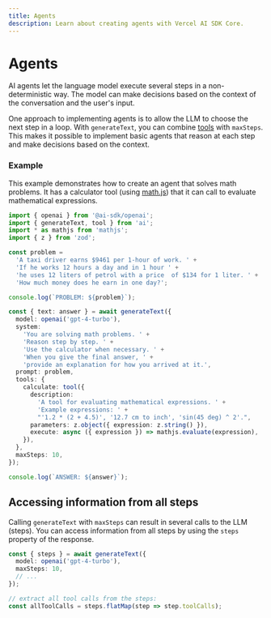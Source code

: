 ```yaml
---
title: Agents
description: Learn about creating agents with Vercel AI SDK Core.
---
```


# Agents

AI agents let the language model execute several steps in a non-deterministic way.
The model can make decisions based on the context of the conversation and the user's input.

One approach to implementing agents is to allow the LLM to choose the next step in a loop.
With `generateText`, you can combine [tools](/docs/ai-sdk-core/tools-and-tool-calling) with `maxSteps`.
This makes it possible to implement basic agents that reason at each step and make decisions based on the context.

### Example

This example demonstrates how to create an agent that solves math problems.
It has a calculator tool (using [math.js](https://mathjs.org/)) that it can call to evaluate mathematical expressions.

```ts file='main.ts'
import { openai } from '@ai-sdk/openai';
import { generateText, tool } from 'ai';
import * as mathjs from 'mathjs';
import { z } from 'zod';

const problem =
  'A taxi driver earns $9461 per 1-hour of work. ' +
  'If he works 12 hours a day and in 1 hour ' +
  'he uses 12 liters of petrol with a price  of $134 for 1 liter. ' +
  'How much money does he earn in one day?';

console.log(`PROBLEM: ${problem}`);

const { text: answer } = await generateText({
  model: openai('gpt-4-turbo'),
  system:
    'You are solving math problems. ' +
    'Reason step by step. ' +
    'Use the calculator when necessary. ' +
    'When you give the final answer, ' +
    'provide an explanation for how you arrived at it.',
  prompt: problem,
  tools: {
    calculate: tool({
      description:
        'A tool for evaluating mathematical expressions. ' +
        'Example expressions: ' +
        "'1.2 * (2 + 4.5)', '12.7 cm to inch', 'sin(45 deg) ^ 2'.",
      parameters: z.object({ expression: z.string() }),
      execute: async ({ expression }) => mathjs.evaluate(expression),
    }),
  },
  maxSteps: 10,
});

console.log(`ANSWER: ${answer}`);
```

## Accessing information from all steps

Calling `generateText` with `maxSteps` can result in several calls to the LLM (steps).
You can access information from all steps by using the `steps` property of the response.

```ts
const { steps } = await generateText({
  model: openai('gpt-4-turbo'),
  maxSteps: 10,
  // ...
});

// extract all tool calls from the steps:
const allToolCalls = steps.flatMap(step => step.toolCalls);
```
